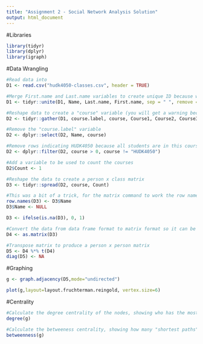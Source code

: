 ```yaml
---
title: "Assignment 2 - Social Network Analysis Solution"
output: html_document
---
```

#Libraries
```r
library(tidyr)
library(dplyr)
library(igraph)
```


#Data Wrangling
```r
#Read data into
D1 <- read.csv("hudk4050-classes.csv", header = TRUE)

#Merge First.name and Last.name variables to create unique ID because we have duplicate first and last names in the class
D1 <- tidyr::unite(D1, Name, Last.name, First.name, sep = " ", remove = TRUE)

#Reshape data to create a "course" variable (you will get a warning because there are missing cells)
D2 <- tidyr::gather(D1, course.label, course, Course1, Course2, Course3, Course4, Course5, na.rm = TRUE, convert = FALSE)

#Remove the "course.label" variable
D2 <- dplyr::select(D2, Name, course)

#Remove rows indicating HUDK4050 because all students are in this course and it will overwhelm the graph
D2 <- dplyr::filter(D2, course > 0, course != "HUDK4050")

#Add a variable to be used to count the courses
D2$Count <- 1

#Reshape the data to create a person x class matrix
D3 <- tidyr::spread(D2, course, Count)

#This was a bit of a trick, for the matrix command to work the row names needed to changed from an indice (1,2,3,etc) to the student names 
row.names(D3) <- D3$Name
D3$Name <- NULL

D3 <- ifelse(is.na(D3), 0, 1)

#Convert the data from data frame format to matrix format so it can be transposed
D4 <- as.matrix(D3)

#Transpose matrix to produce a person x person matrix
D5 <- D4 %*% t(D4)
diag(D5) <- NA

```
#Graphing
```r
g <- graph.adjacency(D5,mode="undirected")

plot(g,layout=layout.fruchterman.reingold, vertex.size=6)

```
#Centrality
```r
#Calculate the degree centrality of the nodes, showing who has the most connections
degree(g)

#Calculate the betweeness centrality, showing how many "shortest paths" pass through each node. This turns out to be uniformative for this graph as there are a bunch of people who are almost equally connected and a bunch of people who are unconnected.
betweenness(g)


```

